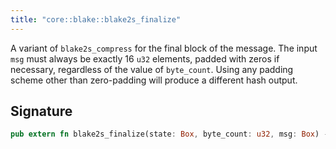 ```yaml
---
title: "core::blake::blake2s_finalize"
---
```


A variant of `blake2s_compress` for the final block of the message.
The input `msg` must always be exactly 16 `u32` elements, padded with zeros if necessary,
regardless of the value of `byte_count`. Using any padding scheme other than zero-padding
will produce a different hash output.



## Signature

```rust
pub extern fn blake2s_finalize(state: Box, byte_count: u32, msg: Box) -> Box nopanic;
```



